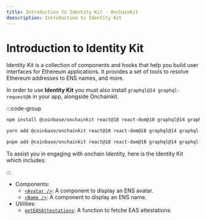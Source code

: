 ```yaml
---
title: Introduction to Identity Kit · OnchainKit
deescription: Introduction to Identity Kit
---
```


# Introduction to Identity Kit

Identity Kit is a collection of components and hooks that help you build user interfaces for Ethereum applications.
It provides a set of tools to resolve Ethereum addresses to ENS names, and more.

In order to use **Identity Kit** you must also install `graphql@14 graphql-request@6` in your app, alongside Onchainkit.

:::code-group

```bash [npm]
npm install @coinbase/onchainkit react@18 react-dom@18 graphql@14 graphql-request@6
```

```bash [yarn]
yarn add @coinbase/onchainkit react@18 react-dom@18 graphql@14 graphql-request@6
```

```bash [pnpm]
pnpm add @coinbase/onchainkit react@18 react-dom@18 graphql@14 graphql-request@6
```

To assist you in engaging with onchain Identity, here is the Identity Kit which includes:

:::

- Components:
  - [`<Avatar />`](/identity/avatar): A component to display an ENS avatar.
  - [`<Name />`](/identity/name): A component to display an ENS name.
- Utilities:
  - [`getEASAttestations`](/identity/get-eas-attestations): A function to fetche EAS attestations.
